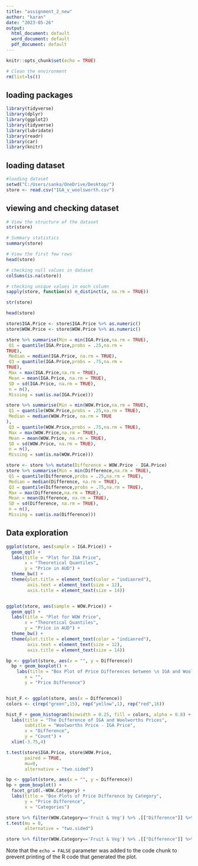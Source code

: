 ---
title: "assignment_2_new"
author: "karan"
date: "2023-05-26"
output:
  html_document: default
  word_document: default
  pdf_document: default
---

```{r setup, include=FALSE}
knitr::opts_chunk$set(echo = TRUE)

# Clean the environment
rm(list=ls())
```

## loading packages

```{r}
library(tidyverse)
library(dplyr)
library(ggplot2)
library(tidyverse)
library(lubridate)
library(readr)
library(car)
library(knitr)

```
## loading dataset
```{r}
#loading dataset 
setwd("C:/Users/sanka/OneDrive/Desktop/")
store <- read.csv("IGA_v_woolsworth.csv")
```

## viewing and checking  dataset 
```{r}
# View the structure of the dataset
str(store)

# Summary statistics
summary(store)

# View the first few rows
head(store)

# checking null values in dataset 
colSums(is.na(store))

# checking unique values in each column 
sapply(store, function(x) n_distinct(x, na.rm = TRUE))

str(store)

head(store)

store$IGA.Price <- store$IGA.Price %>% as.numeric()
store$WOW.Price <- store$WOW.Price %>% as.numeric()

```


```{r}
store %>% summarise(Min = min(IGA.Price,na.rm = TRUE),
 Q1 = quantile(IGA.Price,probs = .25,na.rm =
TRUE),
 Median = median(IGA.Price, na.rm = TRUE),
 Q3 = quantile(IGA.Price,probs = .75,na.rm =
TRUE),
 Max = max(IGA.Price,na.rm = TRUE),
 Mean = mean(IGA.Price, na.rm = TRUE),
 SD = sd(IGA.Price, na.rm = TRUE),
 n = n(),
 Missing = sum(is.na(IGA.Price)))

```
```{r}
store %>% summarise(Min = min(WOW.Price,na.rm = TRUE),
 Q1 = quantile(WOW.Price,probs = .25,na.rm = TRUE),
 Median = median(WOW.Price, na.rm = TRUE
),
 Q3 = quantile(WOW.Price,probs = .75,na.rm = TRUE),
 Max = max(WOW.Price,na.rm = TRUE),
 Mean = mean(WOW.Price, na.rm = TRUE),
 SD = sd(WOW.Price, na.rm = TRUE),
 n = n(),
 Missing = sum(is.na(WOW.Price)))

```
```{r}
store <- store %>% mutate(Difference = WOW.Price - IGA.Price)
store %>% summarise(Min = min(Difference,na.rm = TRUE),
 Q1 = quantile(Difference,probs = .25,na.rm = TRUE),
 Median = median(Difference, na.rm = TRUE),
 Q3 = quantile(Difference,probs = .75,na.rm = TRUE),
 Max = max(Difference,na.rm = TRUE),
 Mean = mean(Difference, na.rm = TRUE),
 SD = sd(Difference, na.rm = TRUE),
 n = n(),
 Missing = sum(is.na(Difference)))

```

## Data exploration
```{r IGA, echo=FALSE}


ggplot(store, aes(sample = IGA.Price)) +
  geom_qq() +
  labs(title = "Plot for IGA Price",
       x = "Theoretical Quantiles",
       y = "Price in AUD") +
  theme_bw() +
  theme(plot.title = element_text(color = "indianred"),
        axis.text = element_text(size = 12),
        axis.title = element_text(size = 14))



```
```{r}

ggplot(store, aes(sample = WOW.Price)) +
  geom_qq() +
  labs(title = "Plot for WOW Price",
       x = "Theoretical Quantiles",
       y = "Price in AUD") +
  theme_bw() +
  theme(plot.title = element_text(color = "indianred"),
        axis.text = element_text(size = 12),
        axis.title = element_text(size = 14))

```


```{r pressure, echo=FALSE}
bp <- ggplot(store, aes(x = "", y = Difference))
  bp + geom_boxplot() +
    labs(title = "Box Plot of Price Differences between \n IGA and Woolworths",
       x = "",
       y = "Price Difference")
```
```{r echo=FALSE}


```


```{r pressure, echo=FALSE}
hist_F <- ggplot(store, aes(x = Difference))
colors <- c(rep("green",15), rep("yellow",1), rep("red",16))

hist_F + geom_histogram(binwidth = 0.25, fill = colors, alpha = 0.8) +
  labs(title = "The Difference of IGA and Woolworths Prices",
       subtitle = "Woolworths Price - IGA Price", 
       x = "Difference",
       y = "Count") +
  xlim(-3.75,4)
```


```{r pressure, echo=FALSE}
t.test(store$IGA.Price, store$WOW.Price,
       paired = TRUE,
       mu=0,
       alternative = "two.sided")
```


```{r pressure, echo=FALSE}
bp <- ggplot(store, aes(x = "", y = Difference))
bp + geom_boxplot() +
  facet_grid(.~WOW.Category) +
  labs(title = "Box Plots of Price Difference by Category",
       y = "Price Difference",
       x = "Categories")
```


```{r pressure, echo=FALSE}
store %>% filter(WOW.Category=='Fruit & Veg') %>% .[["Difference"]] %>%
t.test(mu = 0, 
       alternative = "two.sided")

```


```{r pressure, echo=FALSE}
store %>% filter(WOW.Category=='Fruit & Veg') %>% .[["Difference"]] %>% sd()
```

Note that the `echo = FALSE` parameter was added to the code chunk to prevent printing of the R code that generated the plot.

